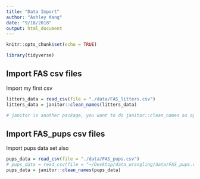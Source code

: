 ```yaml
---
title: "Data Import"
author: "Ashley Kang"
date: "9/18/2018"
output: html_document
---
```


```r
knitr::opts_chunk$set(echo = TRUE)

library(tidyverse)
```

## Import FAS csv files

Import my first csv

```r
litters_data = read_csv(file = "./data/FAS_litters.csv")
litters_data = janitor::clean_names(litters_data)

# janitor is another package, you want to do janitor::clean_names as opposed to library(janitor)... clean because if tidyverse and janitor has the same command, R wil be confused
```

## Import FAS_pups csv files

Import pups data set also

```r
pups_data = read_csv(file = "./data/FAS_pups.csv")
# pups_data = read_csv(file = "~/Desktop/data_wrangling/data/FAS_pups.csv")
pups_data = janitor::clean_names(pups_data)
```